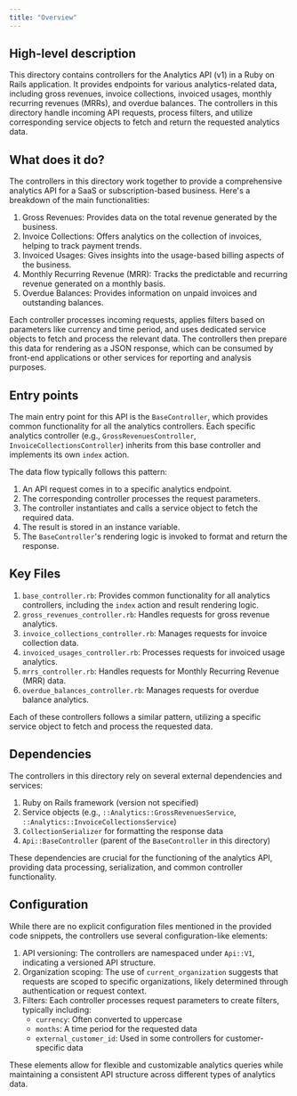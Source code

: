 ```yaml
---
title: "Overview"
---
```


## High-level description
This directory contains controllers for the Analytics API (v1) in a Ruby on Rails application. It provides endpoints for various analytics-related data, including gross revenues, invoice collections, invoiced usages, monthly recurring revenues (MRRs), and overdue balances. The controllers in this directory handle incoming API requests, process filters, and utilize corresponding service objects to fetch and return the requested analytics data.

## What does it do?
The controllers in this directory work together to provide a comprehensive analytics API for a SaaS or subscription-based business. Here's a breakdown of the main functionalities:

1. Gross Revenues: Provides data on the total revenue generated by the business.
2. Invoice Collections: Offers analytics on the collection of invoices, helping to track payment trends.
3. Invoiced Usages: Gives insights into the usage-based billing aspects of the business.
4. Monthly Recurring Revenue (MRR): Tracks the predictable and recurring revenue generated on a monthly basis.
5. Overdue Balances: Provides information on unpaid invoices and outstanding balances.

Each controller processes incoming requests, applies filters based on parameters like currency and time period, and uses dedicated service objects to fetch and process the relevant data. The controllers then prepare this data for rendering as a JSON response, which can be consumed by front-end applications or other services for reporting and analysis purposes.

## Entry points
The main entry point for this API is the `BaseController`, which provides common functionality for all the analytics controllers. Each specific analytics controller (e.g., `GrossRevenuesController`, `InvoiceCollectionsController`) inherits from this base controller and implements its own `index` action.

The data flow typically follows this pattern:
1. An API request comes in to a specific analytics endpoint.
2. The corresponding controller processes the request parameters.
3. The controller instantiates and calls a service object to fetch the required data.
4. The result is stored in an instance variable.
5. The `BaseController`'s rendering logic is invoked to format and return the response.

## Key Files
1. `base_controller.rb`: Provides common functionality for all analytics controllers, including the `index` action and result rendering logic.
2. `gross_revenues_controller.rb`: Handles requests for gross revenue analytics.
3. `invoice_collections_controller.rb`: Manages requests for invoice collection data.
4. `invoiced_usages_controller.rb`: Processes requests for invoiced usage analytics.
5. `mrrs_controller.rb`: Handles requests for Monthly Recurring Revenue (MRR) data.
6. `overdue_balances_controller.rb`: Manages requests for overdue balance analytics.

Each of these controllers follows a similar pattern, utilizing a specific service object to fetch and process the requested data.

## Dependencies
The controllers in this directory rely on several external dependencies and services:

1. Ruby on Rails framework (version not specified)
2. Service objects (e.g., `::Analytics::GrossRevenuesService`, `::Analytics::InvoiceCollectionsService`)
3. `CollectionSerializer` for formatting the response data
4. `Api::BaseController` (parent of the `BaseController` in this directory)

These dependencies are crucial for the functioning of the analytics API, providing data processing, serialization, and common controller functionality.

## Configuration
While there are no explicit configuration files mentioned in the provided code snippets, the controllers use several configuration-like elements:

1. API versioning: The controllers are namespaced under `Api::V1`, indicating a versioned API structure.
2. Organization scoping: The use of `current_organization` suggests that requests are scoped to specific organizations, likely determined through authentication or request context.
3. Filters: Each controller processes request parameters to create filters, typically including:
   - `currency`: Often converted to uppercase
   - `months`: A time period for the requested data
   - `external_customer_id`: Used in some controllers for customer-specific data

These elements allow for flexible and customizable analytics queries while maintaining a consistent API structure across different types of analytics data.